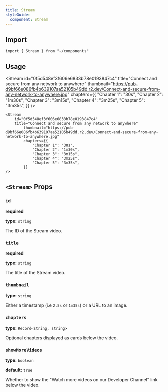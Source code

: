 ```yaml
---
title: Stream
styleGuide:
  component: Stream
---
```


## Import

```mdx
import { Stream } from "~/components"
```

## Usage


<Stream
    id="0f5d548ef3f606e6833b78e0193847c4"
    title="Connect and secure from any network to anywhere"
		thumbnail="https://pub-d9bf66e086fb4b639107aa52105b49dd.r2.dev/Connect-and-secure-from-any-network-to-anywhere.jpg"
		chapters={{
			"Chapter 1": "30s",
			"Chapter 2": "1m30s",
			"Chapter 3": "3m15s",
			"Chapter 4": "3m25s",
			"Chapter 5": "3m35s",
		}}
/>

```mdx
<Stream
    id="0f5d548ef3f606e6833b78e0193847c4"
    title="Connect and secure from any network to anywhere"
		thumbnail="https://pub-d9bf66e086fb4b639107aa52105b49dd.r2.dev/Connect-and-secure-from-any-network-to-anywhere.jpg"
		chapters={{
			"Chapter 1": "30s",
			"Chapter 2": "1m30s",
			"Chapter 3": "3m15s",
			"Chapter 4": "3m25s",
			"Chapter 5": "3m35s",
		}}
/>
```

## `<Stream>` Props

### `id`

**required**

**type:** `string`

The ID of the Stream video.

### `title`

**required**

**type:** `string`

The title of the Stream video.

### `thumbnail`

**type:** `string`

Either a timestamp (i.e `2.5s` or `1m35s`) or a URL to an image.

### `chapters`

**type:** `Record<string, string>`

Optional chapters displayed as cards below the video.

### `showMoreVideos`

**type:** `boolean`

**default:** `true`

Whether to show the "Watch more videos on our Developer Channel" link below the video.